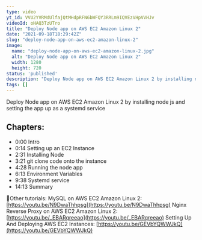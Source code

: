 ```yaml
---
type: video
yt_id: VVU2YVRMdUlfajQtMHdpRFN6bWFQY3RRLm9IQVEzVHpVVHJv
videoId: oHAQ3TzUTro
title: "Deploy Node app on AWS EC2 Amazon Linux 2"
date: "2021-09-18T18:29:42Z"
slug: "deploy-node-app-on-aws-ec2-amazon-linux-2"
image: 
  name: "deploy-node-app-on-aws-ec2-amazon-linux-2.jpg"
  alt: "Deploy Node app on AWS EC2 Amazon Linux 2"
  width: 1280
  height: 720
status: 'published'
description: "Deploy Node app on AWS EC2 Amazon Linux 2 by installing node js and setting the app up as a systemd service"
tags: []
---
```


Deploy Node app on AWS EC2 Amazon Linux 2 by installing node js and setting the app up as a systemd service

## Chapters:

* 0:00​ Intro
* 0:14 Setting up an EC2 Instance
* 2:31 Installing Node
* 3:21 git clone code onto the instance
* 4:28 Running the node app
* 6:13 Environment Variables
* 9:38 Systemd service
* 14:13 Summary


🔗Other tutorials:
MySQL on AWS EC2 Amazon Linux 2: [https://youtu.be/N9DwaThhpsg](https://youtu.be/N9DwaThhpsg)
Nginx Reverse Proxy on AWS EC2 Amazon Linux 2: [https://youtu.be/_EBARqreeao](https://youtu.be/_EBARqreeao)
Setting Up And Deploying AWS EC2 Instances: [https://youtu.be/GEVbYQWWJkQ](https://youtu.be/GEVbYQWWJkQ)



